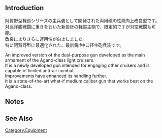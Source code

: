 {{EquipmentInfo}}

==Introduction==
阿賀野型軽巡シリーズの主兵装として開発された両用砲の性能向上改良型です。<br>
対巡洋艦戦闘に重きをおいた新設計の軽巡主砲で、限定的ですが対空戦闘も可能。<br>
改良によりさらに運用性が向上しました。<br>
特に阿賀野型に最適化された、最新鋭if中口径主砲兵装です。

An improved version of the dual-purpose gun developed as the main armament of the Agano-class light cruisers.<br>
It is a newly developed gun intended for engaging other cruisers and is capable of limited anti-air combat.<br>
Improvements have enhanced its handling further.<br>
It is a state-of-the-art what-if medium caliber gun that works best on the Agano-class.

==Notes==

==See Also==
{{Equipmentlist}}
[[Category:Equipment]]